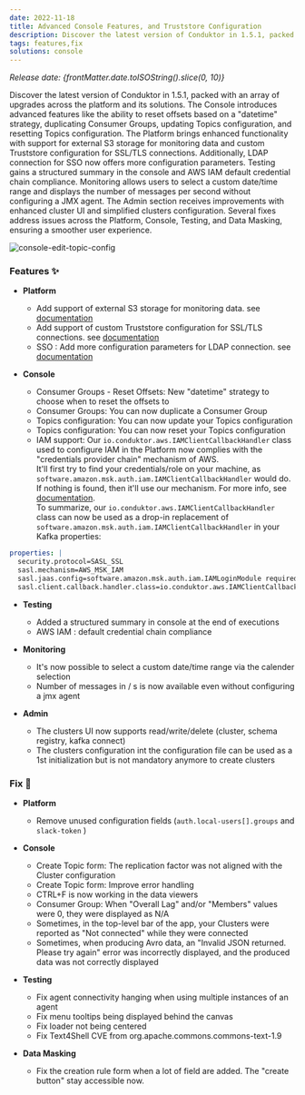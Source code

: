 ```yaml
---
date: 2022-11-18
title: Advanced Console Features, and Truststore Configuration
description: Discover the latest version of Conduktor in 1.5.1, packed with an array of upgrades across the platform and its solutions.
tags: features,fix
solutions: console
---
```


*Release date: {frontMatter.date.toISOString().slice(0, 10)}*

Discover the latest version of Conduktor in 1.5.1, packed with an array of upgrades across the platform and its solutions. The Console introduces advanced features like the ability to reset offsets based on a "datetime" strategy, duplicating Consumer Groups, updating Topics configuration, and resetting Topics configuration. The Platform brings enhanced functionality with support for external S3 storage for monitoring data and custom Truststore configuration for SSL/TLS connections. Additionally, LDAP connection for SSO now offers more configuration parameters. Testing gains a structured summary in the console and AWS IAM default credential chain compliance. Monitoring allows users to select a custom date/time range and displays the number of messages per second without configuring a JMX agent. The Admin section receives improvements with enhanced cluster UI and simplified clusters configuration. Several fixes address issues across the Platform, Console, Testing, and Data Masking, ensuring a smoother user experience.

![console-edit-topic-config](https://user-images.githubusercontent.com/2573301/203620461-a4425669-22e9-4880-b609-698e757b11e0.png)

### Features ✨

- **Platform**

  - Add support of external S3 storage for monitoring data. see [documentation](https://docs.conduktor.io/platform/get-started/configuration/env-variables/#monitoring-properties)
  - Add support of custom Truststore configuration for SSL/TLS connections. see [documentation](https://docs.conduktor.io/platform/get-started/configuration/env-variables/)
  - SSO : Add more configuration parameters for LDAP connection. see [documentation](https://docs.conduktor.io/platform/get-started/configuration/env-variables/#ldap-properties)

- **Console**
  - Consumer Groups - Reset Offsets: New "datetime" strategy to choose when to reset the offsets to
  - Consumer Groups: You can now duplicate a Consumer Group
  - Topics configuration: You can now update your Topics configuration
  - Topics configuration: You can now reset your Topics configuration
  - IAM support: Our `io.conduktor.aws.IAMClientCallbackHandler` class used to configure IAM in the Platform now complies with the "credentials provider chain" mechanism of AWS.  
    It'll first try to find your credentials/role on your machine, as `software.amazon.msk.auth.iam.IAMClientCallbackHandler` would do. If nothing is found, then it'll use our mechanism. For more info, see [documentation](https://docs.conduktor.io/platform/get-started/configuration/configuration-snippets/#amazon-msk-with-iam-authentication-example).  
     To summarize, our `io.conduktor.aws.IAMClientCallbackHandler` class can now be used as a drop-in replacement of `software.amazon.msk.auth.iam.IAMClientCallbackHandler` in your Kafka properties:

```yaml
properties: |
  security.protocol=SASL_SSL
  sasl.mechanism=AWS_MSK_IAM
  sasl.jaas.config=software.amazon.msk.auth.iam.IAMLoginModule required;
  sasl.client.callback.handler.class=io.conduktor.aws.IAMClientCallbackHandler
```

- **Testing**

  - Added a structured summary in console at the end of executions
  - AWS IAM : default credential chain compliance

- **Monitoring**

  - It's now possible to select a custom date/time range via the calender selection
  - Number of messages in / s is now available even without configuring a jmx agent

- **Admin**
  - The clusters UI now supports read/write/delete (cluster, schema registry, kafka connect)
  - The clusters configuration int the configuration file can be used as a 1st initialization but is not mandatory anymore to create clusters

### Fix 🔨

- **Platform**

  - Remove unused configuration fields (`auth.local-users[].groups` and `slack-token` )

- **Console**

  - Create Topic form: The replication factor was not aligned with the Cluster configuration
  - Create Topic form: Improve error handling
  - CTRL+F is now working in the data viewers
  - Consumer Group: When "Overall Lag" and/or "Members" values were 0, they were displayed as N/A
  - Sometimes, in the top-level bar of the app, your Clusters were reported as "Not connected" while they were connected
  - Sometimes, when producing Avro data, an "Invalid JSON returned. Please try again" error was incorrectly displayed, and the produced data was not correctly displayed

- **Testing**

  - Fix agent connectivity hanging when using multiple instances of an agent
  - Fix menu tooltips being displayed behind the canvas
  - Fix loader not being centered
  - Fix Text4Shell CVE from org.apache.commons.commons-text-1.9

- **Data Masking**
  - Fix the creation rule form when a lot of field are added. The "create button" stay accessible now.
